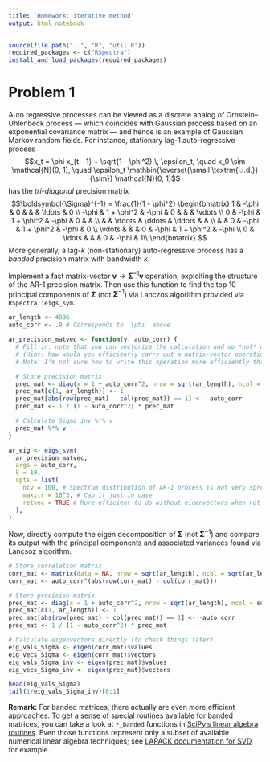```yaml
---
title: 'Homework: iterative method'
output: html_notebook
---
```


```r
source(file.path("..", "R", "util.R"))
required_packages <- c("RSpectra")
install_and_load_packages(required_packages)
```

# Problem 1
Auto regressive processes can be viewed as a discrete analog of Ornstein–Uhlenbeck process &mdash; which coincides with Gaussian process based on an exponential covariance matrix &mdash; and hence is an example of Gaussian Markov random fields.
For instance, stationary lag-1 auto-regressive process 
$$x_t = \phi x_{t - 1} + \sqrt{1 - \phi^2} \, \epsilon_t, 
  \quad x_0 \sim \mathcal{N}(0, 1), 
  \quad \epsilon_t \mathbin{\overset{\small \textrm{i.i.d.}}{\sim}} \mathcal{N}(0, 1)$$
has the _tri-diagonal_ precision matrix
$$\boldsymbol{\Sigma}^{-1} = \frac{1}{1 - \phi^2} 
  \begin{bmatrix} 
  1 & -\phi & 0 & & & \ldots & 0 \\
  -\phi & 1 + \phi^2 & -\phi & 0 & & & \vdots \\
  0 & -\phi & 1 + \phi^2 & -\phi & 0 & & \\
    & & \ddots & \ddots & \ddots & & \\
    & & 0 & -\phi & 1 + \phi^2 & -\phi & 0 \\
  \vdots & &   & 0 & -\phi & 1 + \phi^2 & -\phi \\
  0 & \ldots &   &   & 0 & -\phi & 1\\
  \end{bmatrix}.$$
More generally, a lag-$k$ (non-stationary) auto-regressive process has a _banded_ precision matrix with bandwidth $k$.

Implement a fast matrix-vector $\boldsymbol{v} \to \boldsymbol{\Sigma}^{-1} \boldsymbol{v}$ operation, exploiting the structure of the AR-1 precision matrix.
Then use this function to find the top 10 principal components of $\boldsymbol{\Sigma}$ (not $\boldsymbol{\Sigma}^{-1}$) via Lanczos algorithm provided via `RSpectra::eigs_sym`.

```r
ar_length <- 4096
auto_corr <- .9 # Corresponds to `\phi` above

ar_precision_matvec <- function(v, auto_corr) {
  # Fill in: note that you can vectorize the calculation and do *not* need a for-loop.
  # (Hint: how would you efficiently carry out a matrix-vector operation if the matrix has non-zero entries only along the sub or super diagonal?)
  # Note: I'm not sure how to write this operation more efficiently than A %*% v

  # Store precision matrix
  prec_mat <- diag(x = 1 + auto_corr^2, nrow = sqrt(ar_length), ncol = sqrt(ar_length))
  prec_mat[c(1, ar_length)] <- 1
  prec_mat[abs(row(prec_mat) - col(prec_mat)) == 1] <- -auto_corr
  prec_mat <- 1 / (1 - auto_corr^2) * prec_mat

  # Calculate Sigma_inv %*% v
  prec_mat %*% v
}

ar_eig <- eigs_sym(
  ar_precision_matvec,
  args = auto_corr,
  k = 10,
  opts = list(
    ncv = 100, # Spectrum distribution of AR-1 process is not very spread out on the extreme ends and is actually a hard case for Lanczos. So it helps to have more Lanczos vectors than the default for faster convergence.
    maxitr = 10^3, # Cap it just in case
    retvec = TRUE # More efficient to do without eigenvectors when not needed
  ),
)
```

Now, directly compute the eigen decomposition of $\boldsymbol{\Sigma}$ (not $\boldsymbol{\Sigma}^{-1}$) and compare its output with the principal components and associated variances found via Lancsoz algorithm.

```r
# Store correlation matrix
corr_mat <- matrix(data = NA, nrow = sqrt(ar_length), ncol = sqrt(ar_length))
corr_mat <- auto_corr^(abs(row(corr_mat) - col(corr_mat)))

# Store precision matrix
prec_mat <- diag(x = 1 + auto_corr^2, nrow = sqrt(ar_length), ncol = sqrt(ar_length))
prec_mat[c(1, ar_length)] <- 1
prec_mat[abs(row(prec_mat) - col(prec_mat)) == 1] <- -auto_corr
prec_mat <- 1 / (1 - auto_corr^2) * prec_mat

# Calculate eigenvectors directly (to check things later)
eig_vals_Sigma <- eigen(corr_mat)$values
eig_vecs_Sigma <- eigen(corr_mat)$vectors
eig_vals_Sigma_inv <- eigen(prec_mat)$values
eig_vecs_Sigma_inv <- eigen(prec_mat)$vectors

head(eig_vals_Sigma)
tail(1/eig_vals_Sigma_inv)[6:1]
```

**Remark:** 
For banded matrices, there actually are even more efficient approaches.
To get a sense of special routines available for banded matrices, you can take a look at `*_banded` functions in [SciPy's linear algebra routines](https://docs.scipy.org/doc/scipy/reference/linalg.html).
Even those functions represent only a subset of available numerical linear algebra techniques; see
[LAPACK documentation for SVD](https://www.netlib.org/lapack/lug/node32.html) for example.
